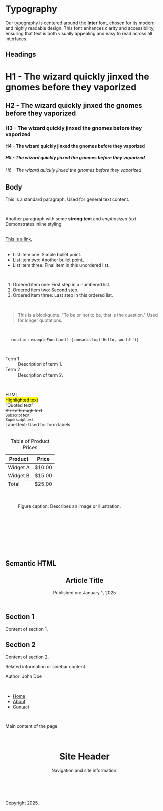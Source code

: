 
<Meta title="Atoms/Typography" />

# Typography

Our typography is centered around the **Inter** font, chosen for its modern and highly readable design. This font enhances clarity and accessibility, ensuring that text is both visually appealing and easy to read across all interfaces.

## Headings

<Unstyled>
  <h1>H1 - The wizard quickly jinxed the gnomes before they vaporized</h1>
  <h2>H2 - The wizard quickly jinxed the gnomes before they vaporized</h2>
  <h3>H3 - The wizard quickly jinxed the gnomes before they vaporized</h3>
  <h4>H4 - The wizard quickly jinxed the gnomes before they vaporized</h4>
  <h5>H5 - The wizard quickly jinxed the gnomes before they vaporized</h5>
  <h6>H6 - The wizard quickly jinxed the gnomes before they vaporized</h6>
</Unstyled>

## Body

<Unstyled>
  <p>This is a standard paragraph. Used for general text content.</p>
  <br />
  <p>
    Another paragraph with some <strong>strong text</strong> and <em>emphasized text</em>. Demonstrates inline styling.
  </p>
  <br />
  <a href="#">This is a link.</a>
  <br /><br />

<ul>
  <li>List item one: Simple bullet point.</li>
  <li>List item two: Another bullet point.</li>
  <li>List item three: Final item in this unordered list.</li>
</ul>
<br />

<ol>
  <li>Ordered item one: First step in a numbered list.</li>
  <li>Ordered item two: Second step.</li>
  <li>Ordered item three: Last step in this ordered list.</li>
</ol>
<br />

<blockquote cite="https://example.com">
  This is a blockquote. "To be or not to be, that is the question." Used for longer quotations.
</blockquote>
<br />

<pre>
  <code>function exampleFunction() {console.log('Hello, world!')}</code>
</pre>

<br />

<dl>
  <dt>Term 1</dt>
  <dd>Description of term 1.</dd>
  <dt>Term 2</dt>
  <dd>Description of term 2.</dd>
</dl>
<br />

<abbr title="Hypertext Markup Language">HTML</abbr>
<br />
<mark>Highlighted text</mark>
<br />
<q>Quoted text</q>
<br />
<s>Strikethrough text</s>
<br />
<sub>Subscript text</sub>
<br />
<sup>Superscript text</sup>
<br />
<label>Label text: Used for form labels.</label>
<br />
<br />

<table>
  <caption>Table of Product Prices</caption>
  <thead>
    <tr>
      <th>Product</th>
      <th>Price</th>
    </tr>
  </thead>
  <tbody>
    <tr>
      <td>Widget A</td>
      <td>$10.00</td>
    </tr>
    <tr>
      <td>Widget B</td>
      <td>$15.00</td>
    </tr>
  </tbody>
  <tfoot>
    <tr>
      <td>Total</td>
      <td>$25.00</td>
    </tr>
  </tfoot>
</table>
<br />

  <figure>
    <figcaption>Figure caption: Describes an image or illustration.</figcaption>
    <img
      src="data:image/gif;base64,R0lGODlhAQABAIAAAP///////yH5BAEAAAAALAAAAAABAAEAAAICRAEAOw=="
      alt="Placeholder"
      width="100"
      height="100"
    />
  </figure>
  <br />
</Unstyled>

## Semantic HTML

<Unstyled>
  <article>
    <header>
      <h1>Article Title</h1>
      <p>Published on: January 1, 2025</p>
    </header>
    <section>
      <h2>Section 1</h2>
      <p>Content of section 1.</p>
    </section>
    <section>
      <h2>Section 2</h2>
      <p>Content of section 2.</p>
    </section>
    <aside>
      <p>Related information or sidebar content.</p>
    </aside>
    <footer>
      <p>Author: John Doe</p>
    </footer>
  </article>
  <br />

<nav>
  <ul>
    <li>
      <a href="#">Home</a>
    </li>
    <li>
      <a href="#">About</a>
    </li>
    <li>
      <a href="#">Contact</a>
    </li>
  </ul>
</nav>
<br />

<main>
  <p>Main content of the page.</p>
</main>
<br />

<header>
  <h1>Site Header</h1>
  <p>Navigation and site information.</p>
</header>
<br />

  <footer>
    <p>Copyright 2025.</p>
  </footer>
  <br />
</Unstyled>
